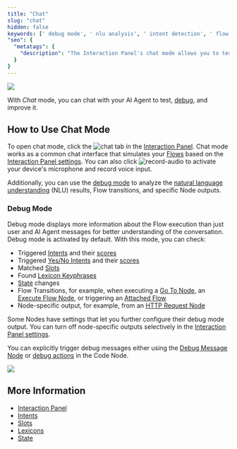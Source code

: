 ```yaml
---
title: "Chat"
slug: "chat"
hidden: false
keywords: [' debug mode', ' nlu analysis', ' intent detection', ' flow execution', ' debug messages']
"seo": {
  "metatags": {
    "description": "The Interaction Panel's chat mode allows you to test, debug, and improve your AI Agent."
  }
}
---
```


<a href="/release-notes/4.84"><img noZoom src="https://img.shields.io/badge/Updated in-v4.84-blue.svg" /></a>


With _Chat_ mode, you can chat with your AI Agent to test, [debug](#debug-mode), and improve it.

## How to Use Chat Mode

To open chat mode, click the ![chat](/_assets/icons/black-and-white/chat-interaction-panel.svg) tab in the [Interaction Panel](/ai/agents/test/interaction-panel/overview). Chat mode works as a common chat interface that simulates your [Flows](/ai/agents/develop/projects-and-flows/overview) based on the [Interaction Panel settings](/ai/agents/test/interaction-panel/overview). You can also click ![record-audio](/_assets/icons/black-and-white/record-audio.svg) to activate your device's microphone and record voice input.

Additionally, you can use the [debug mode](#debug-mode) to analyze the [natural language understanding](/ai/platform-features/nlu/overview) (NLU) results, Flow transitions, and specific Node outputs.

### Debug Mode

Debug mode displays more information about the Flow execution than just user and AI Agent messages for better understanding of the conversation. Debug mode is activated by default. With this mode, you can check:

- Triggered [Intents](/ai/platform-features/nlu/intents/overview) and their [scores](/ai/platform-features/nlu/intents/intent-analyzer)
- Triggered [Yes/No Intents](/ai/platform-features/nlu/intents/yes-no-intents) and their [scores](/ai/platform-features/nlu/intents/intent-analyzer)
- Matched [Slots](/ai/platform-features/nlu/slots/overview)
- Found [Lexicon Keyphrases](/ai/platform-features/nlu/slots/user-defined/lexicon)
- [State](/ai/agents/test/interaction-panel/state) changes
- Flow Transitions, for example, when executing a [Go To Node](/ai/agents/develop/node-reference/logic/go-to), an [Execute Flow Node](/ai/agents/develop/node-reference/logic/execute-flow), or triggering an [Attached Flow](/ai/platform-features/nlu/attachments)
- Node-specific output, for example, from an [HTTP Request Node](/ai/agents/develop/node-reference/service/http-request)

Some Nodes have settings that let you further configure their debug mode output. You can turn off node-specific outputs selectively in the [Interaction Panel settings](/ai/agents/test/interaction-panel/overview#configure-the-interaction-panel).

You can explicitly trigger debug messages either using the [Debug Message Node](/ai/agents/develop/node-reference/basic/debug-message) or [debug actions](/ai/for-developers/code/actions#actions) in the Code Node.

<Frame>
  <img class="image-center" src="/_assets/ai/test/interaction-panel/interaction-panel-chat-tab-debug-mode.png" style={{ width: 'auto' }} />
</Frame>

## More Information

- [Interaction Panel](/ai/agents/test/interaction-panel/overview)
- [Intents](/ai/platform-features/nlu/intents/overview)
- [Slots](/ai/platform-features/nlu/slots/overview)
- [Lexicons](/ai/platform-features/nlu/slots/user-defined/lexicon)
- [State](/ai/agents/test/interaction-panel/state)
